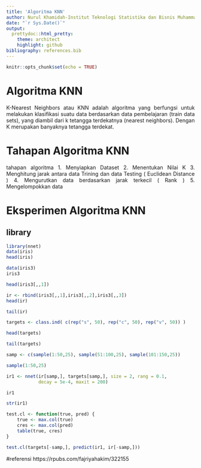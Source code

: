 ```yaml
---
title: 'Algoritma KNN'
author: Nurul Khamidah-Institut Teknologi Statistika dan Bisnis Muhammadiyah
date: "`r Sys.Date()`"
output:
  prettydoc::html_pretty:
    theme: architect
    highlight: github
bibliography: references.bib
---
```


```{=html}
<style>
body{
text-align: justify}
</style>
```
```r
knitr::opts_chunk$set(echo = TRUE)
```

# Algoritma KNN
K-Nearest Neighbors atau KNN adalah algoritma yang berfungsi untuk melakukan klasifikasi suatu data berdasarkan data pembelajaran (train data sets), yang diambil dari k tetangga terdekatnya (nearest neighbors). Dengan K merupakan banyaknya tetangga terdekat.


# Tahapan Algoritma KNN
tahapan algoritma 1. Menyiapkan Dataset
2. Menentukan Nilai K
3. Menghitung jarak antara data Trining dan data Testing ( Euclidean Distance )
4. Mengurutkan data berdasarkan jarak terkecil ( Rank )
5. Mengelompokkan data

# Eksperimen Algoritma KNN
## library
```r
library(nnet)
data(iris)
head(iris)
```

```r
data(iris3)
iris3
```

```r
head(iris3[,,1])
```

```r
ir <- rbind(iris3[,,1],iris3[,,2],iris3[,,3])
head(ir)
```

```r
tail(ir)
```

```r
targets <- class.ind( c(rep("s", 50), rep("c", 50), rep("v", 50)) )
```

```r
head(targets)
```

```r
tail(targets)
```

```r
samp <- c(sample(1:50,25), sample(51:100,25), sample(101:150,25))
```

```r
sample(1:50,25)
```

```r
ir1 <- nnet(ir[samp,], targets[samp,], size = 2, rang = 0.1,
            decay = 5e-4, maxit = 200)
```

```r
ir1 

```

```r
str(ir1)
```

```r
test.cl <- function(true, pred) {
    true <- max.col(true)
    cres <- max.col(pred)
    table(true, cres)
}
```

```r
test.cl(targets[-samp,], predict(ir1, ir[-samp,]))
```



#referensi
https://rpubs.com/fajriyahakim/322155
